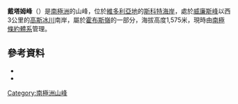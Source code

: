 {{Coord|77|58|S|163|51|E|source:GNIS|display=title}}

'''戴塔姆峰'''（{{lang-en|Datum Peak}}）是[[南極洲|南極洲]]的山峰，位於[[維多利亞地|維多利亞地]]的[[斯科特海岸|斯科特海岸]]，處於[[威廉斯峰|威廉斯峰]]以西3公里的[[高斯冰川|高斯冰川]]南岸，屬於[[霍布斯嶺|霍布斯嶺]]的一部分，海拔高度1,575米，現時由[[南極條約體系|南極條約體系]]管理。

==參考資料==
*{{cite gnis | type = antarid | id = 3542| name = Datum Peak| accessdate = 2011-12-26}}
*{{usgs-gazetteer|id=3542}}

{{DEFAULTSORT:Datum Peak}}
[[Category:南極洲山峰|Category:南極洲山峰]]


{{ScottCoast-geo-stub}}